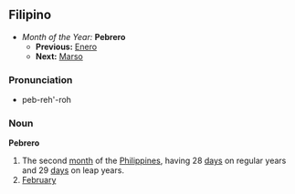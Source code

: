 ==Filipino==
*''Month of the Year:'' '''Pebrero'''
**'''Previous:''' [[Enero]]
**'''Next:''' [[Marso]]

===Pronunciation===
*peb-reh'-roh

===Noun===
'''Pebrero'''
#The second [[month]] of the [[Philippines]], having 28 [[day]]s on regular years and 29 [[days]] on leap years.
#[[February]]